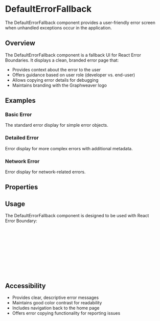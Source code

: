 
<Meta of={DefaultErrorFallbackStories} />

# DefaultErrorFallback

The DefaultErrorFallback component provides a user-friendly error screen when unhandled exceptions occur in the application.

## Overview

The DefaultErrorFallback component is a fallback UI for React Error Boundaries. It displays a clean, branded error page that:

- Provides context about the error to the user
- Offers guidance based on user role (developer vs. end-user)
- Allows copying error details for debugging
- Maintains branding with the Graphweaver logo

## Examples

### Basic Error

The standard error display for simple error objects.

<Canvas of={DefaultErrorFallbackStories.BasicError} />

### Detailed Error

Error display for more complex errors with additional metadata.

<Canvas of={DefaultErrorFallbackStories.DetailedError} />

### Network Error

Error display for network-related errors.

<Canvas of={DefaultErrorFallbackStories.NetworkError} />

## Properties

<Controls of={DefaultErrorFallbackStories.BasicError} />

## Usage

The DefaultErrorFallback component is designed to be used with React Error Boundary:

```jsx
import { ErrorBoundary } from 'react-error-boundary';
import { DefaultErrorFallback } from '@exogee/graphweaver-admin-ui-components';

const MyComponent = () => {
	return (
		<ErrorBoundary FallbackComponent={DefaultErrorFallback}>
			{/* Your component content */}
		</ErrorBoundary>
	);
};
```

## Accessibility

- Provides clear, descriptive error messages
- Maintains good color contrast for readability
- Includes navigation back to the home page
- Offers error copying functionality for reporting issues
